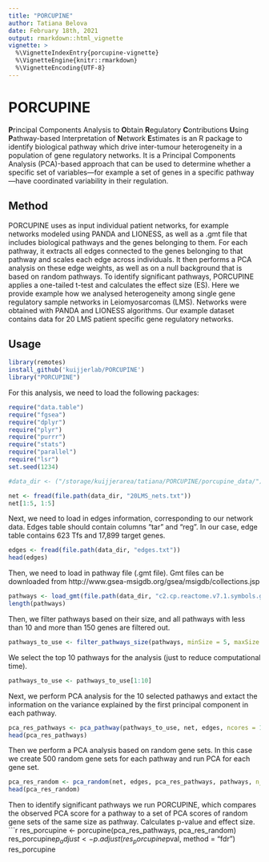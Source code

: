 ```yaml
---
title: "PORCUPINE"
author: Tatiana Belova
date: February 18th, 2021
output: rmarkdown::html_vignette
vignette: >
  %\VignetteIndexEntry{porcupine-vignette}
  %\VignetteEngine{knitr::rmarkdown}
  %\VignetteEncoding{UTF-8}
---
```


# PORCUPINE
**P**rincipal Components Analysis to **O**btain **R**egulatory **C**ontributions **U**sing **P**athway-based Interpretation of **N**etwork **E**stimates is an R package to identify biological pathway which drive inter-tumour heterogeneity in a population of gene regulatory networks. It is a Principal Components Analysis (PCA)-based approach that can be used to determine whether a specific set of variables—for example a set of genes in a specific pathway—have coordinated variability in their regulation.

## Method
PORCUPINE uses as input individual patient networks, for example networks modeled using PANDA and LIONESS, as well as a .gmt file that includes biological pathways and the genes belonging to them. For each pathway, it extracts all edges connected to the genes belonging to that pathway and scales each edge across individuals. It then performs a PCA analysis on these edge weights, as well as on a null background that is based on random pathways. To identify significant pathways, PORCUPINE applies a one-tailed t-test and calculates the effect size (ES). 
Here we provide example how we analysed heterogeneity among single gene regulatory sample networks in Leiomyosarcomas (LMS). Networks were obtained with PANDA and LIONESS algorithms. Our example dataset contains data for 20 LMS patient specific gene regulatory networks. 

## Usage
```r
library(remotes)
install_github('kuijjerlab/PORCUPINE')
library("PORCUPINE")
```
For this analysis, we need to load the following packages:
```r
require("data.table")
require("fgsea")
require("dplyr")
require("plyr")
require("purrr")
require("stats")
require("parallel")
require("lsr")
set.seed(1234)
```

```r
#data_dir <- ("/storage/kuijjerarea/tatiana/PORCUPINE/porcupine_data/")
```

```r
net <- fread(file.path(data_dir, "20LMS_nets.txt"))
net[1:5, 1:5]

```

Next, we need to load in edges information, corresponding to our network data. Edges table should contain columns "tar" and "reg". In our case, edge table contains 623 Tfs and 17,899 target genes.

```r
edges <- fread(file.path(data_dir, "edges.txt"))
head(edges)
```
Then, we need to load in pathway file (.gmt file). Gmt files can be downloaded from http://www.gsea-msigdb.org/gsea/msigdb/collections.jsp

```r
pathways <- load_gmt(file.path(data_dir, "c2.cp.reactome.v7.1.symbols.gmt"))
length(pathways)
```
Then, we filter pathways based on their size, and all pathways with less than 10 and more than 150 genes are filtered out. 

```r
pathways_to_use <- filter_pathways_size(pathways, minSize = 5, maxSize = 150)
```
We select the top 10 pathways for the analysis (just to reduce computational time).
```r
pathways_to_use <- pathways_to_use[1:10]
```
Next, we perform PCA analysis for the 10 selected pathawys and extact the information on the variance explained by the first principal component in each pathway.

```r
pca_res_pathways <- pca_pathway(pathways_to_use, net, edges, ncores = 10, scale_data = TRUE)
head(pca_res_pathways)
```
Then we perform a PCA analysis based on random gene sets. In this case we create 500 random gene sets for each pathway and run PCA for each gene set.

```r
pca_res_random <- pca_random(net, edges, pca_res_pathways, pathways, n_perm = 500, ncores = 10, scale_data = TRUE)
head(pca_res_random)
```
Then to identify significant pathways we run PORCUPINE, which compares the observed PCA score for a pathway to a set of PCA scores of random gene sets of the same size as pathway. Calculates p-value and effect size.
```r
res_porcupine <- porcupine(pca_res_pathways, pca_res_random)
res_porcupine$p_adjust <- p.adjust(res_porcupine$pval, method = "fdr")
res_porcupine
